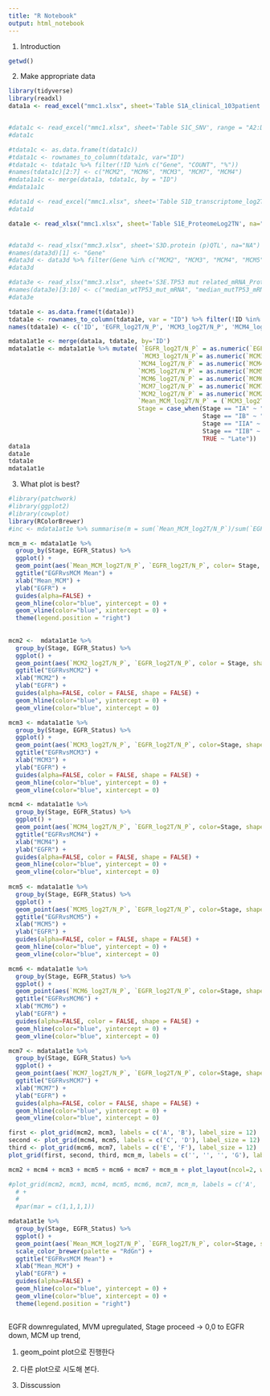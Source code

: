 ```yaml
---
title: "R Notebook"
output: html_notebook
---
```


1. Introduction

```r
getwd()
```


2. Make appropriate data

```r
library(tidyverse)
library(readxl)
data1a <- read_excel("mmc1.xlsx", sheet='Table S1A_clinical_103patient', na="NA")


#data1c <- read_excel("mmc1.xlsx", sheet='Table S1C_SNV', range = "A2:DA10603", na="NA") %>% filter(Gene %in% c("MCM2", "MCM3", "MCM4", "MCM5", "MCM6", "MCM7", "EFGR", "TP53"))
#data1c

#tdata1c <- as.data.frame(t(data1c))
#tdata1c <- rownames_to_column(tdata1c, var="ID")
#tdata1c <- tdata1c %>% filter(!ID %in% c("Gene", "COUNT", "%"))
#names(tdata1c)[2:7] <- c("MCM2", "MCM6", "MCM3", "MCM7", "MCM4")
#mdata1a1c <- merge(data1a, tdata1c, by = "ID")
#mdata1a1c

#data1d <- read_excel("mmc1.xlsx", sheet='Table S1D_transcriptome_log2TN', na="NA") %>% filter(gene %in% c("MCM2", "MCM3", "MCM4", "MCM5", "MCM6", "MCM7", "EFGR", "TP53"))
#data1d

data1e <- read_xlsx("mmc1.xlsx", sheet='Table S1E_ProteomeLog2TN', na="NA") %>% filter(Gene %in% c("MCM2", "MCM3", "MCM4", "MCM5", "MCM6", "MCM7", "EGFR"))


#data3d <- read_xlsx("mmc3.xlsx", sheet='S3D.protein (p)QTL', na="NA")
#names(data3d)[1] <- "Gene"
#data3d <- data3d %>% filter(Gene %in% c("MCM2", "MCM3", "MCM4", "MCM5", "MCM6", "MCM7", "EFGR", "TP53"))
#data3d

#data3e <- read_xlsx("mmc3.xlsx", sheet='S3E.TP53 mut related_mRNA_Prot', na="NA", range="A2:J183")
#names(data3e)[3:10] <- c("median_wtTP53_mut_mRNA", "median_mutTP53_mRNA", "mut/wt_TP53_foldchange_mRNA", "TP53_wtvsmutPvalue_mRNA", "median_wtTP53_mut_Protein", "median_mutTP53_Protein", "mut/wt_TP53_foldchange_Protein", "TP53_wtvsmutPvalue_protein")
#data3e

tdata1e <- as.data.frame(t(data1e))
tdata1e <- rownames_to_column(tdata1e, var = "ID") %>% filter(!ID %in% c("Accession", "Gene", "Protein"))
names(tdata1e) <- c('ID', 'EGFR_log2T/N_P', 'MCM3_log2T/N_P', 'MCM4_log2T/N_P', 'MCM5_log2T/N_P', 'MCM7_log2T/N_P', 'MCM2_log2T/N_P', 'MCM6_log2T/N_P')

mdata1at1e <- merge(data1a, tdata1e, by='ID')
mdata1at1e <- mdata1at1e %>% mutate( `EGFR_log2T/N_P` = as.numeric(`EGFR_log2T/N_P`),
                                     `MCM3_log2T/N_P`= as.numeric(`MCM3_log2T/N_P`) ,
                                    `MCM4_log2T/N_P` = as.numeric(`MCM4_log2T/N_P`) ,
                                    `MCM5_log2T/N_P` = as.numeric(`MCM5_log2T/N_P`) ,
                                    `MCM6_log2T/N_P` = as.numeric(`MCM6_log2T/N_P`) ,
                                    `MCM7_log2T/N_P` = as.numeric(`MCM7_log2T/N_P`) ,
                                    `MCM2_log2T/N_P` = as.numeric(`MCM2_log2T/N_P`),
                                    `Mean_MCM_log2T/N_P` = (`MCM3_log2T/N_P`+`MCM4_log2T/N_P` + `MCM5_log2T/N_P` + `MCM6_log2T/N_P` + `MCM7_log2T/N_P` + `MCM2_log2T/N_P`)/6, 
                                    Stage = case_when(Stage == "IA" ~ "IA", 
                                                      Stage == "IB" ~ "IB", 
                                                      Stage == "IIA" ~ "IIA", 
                                                      Stage == "IIB" ~ "IIB", 
                                                      TRUE ~ "Late"))
data1a
data1e
tdata1e
mdata1at1e
```


3. What plot is best?

```r
#library(patchwork)
#library(ggplot2)
#library(cowplot)
library(RColorBrewer)
#inc <- mdata1at1e %>% summarise(m = sum(`Mean_MCM_log2T/N_P`)/sum(`EGFR_log2T/N_P`)) %>% pull(m)

mcm_m <- mdata1at1e %>% 
  group_by(Stage, EGFR_Status) %>%
  ggplot() + 
  geom_point(aes(`Mean_MCM_log2T/N_P`, `EGFR_log2T/N_P`, color= Stage, shape = EGFR_Status, alpha=0.5)) +
  ggtitle("EGFRvsMCM Mean") +
  xlab("Mean_MCM") +
  ylab("EGFR") +
  guides(alpha=FALSE) +
  geom_hline(color="blue", yintercept = 0) +
  geom_vline(color="blue", xintercept = 0) +
  theme(legend.position = "right")
  
  
mcm2 <-  mdata1at1e %>% 
  group_by(Stage, EGFR_Status) %>%
  ggplot() + 
  geom_point(aes(`MCM2_log2T/N_P`, `EGFR_log2T/N_P`, color = Stage, shape = EGFR_Status, alpha=0.5)) +
  ggtitle("EGFRvsMCM2") +
  xlab("MCM2") +
  ylab("EGFR") +
  guides(alpha=FALSE, color = FALSE, shape = FALSE) +
  geom_hline(color="blue", yintercept = 0) +
  geom_vline(color="blue", xintercept = 0)

mcm3 <- mdata1at1e %>% 
  group_by(Stage, EGFR_Status) %>%
  ggplot() + 
  geom_point(aes(`MCM3_log2T/N_P`, `EGFR_log2T/N_P`, color=Stage, shape = EGFR_Status, alpha=0.5)) +
  ggtitle("EGFRvsMCM3") +
  xlab("MCM3") +
  ylab("EGFR") +
  guides(alpha=FALSE, color = FALSE, shape = FALSE) +
  geom_hline(color="blue", yintercept = 0) +
  geom_vline(color="blue", xintercept = 0)

mcm4 <- mdata1at1e %>% 
  group_by(Stage, EGFR_Status) %>%
  ggplot() + 
  geom_point(aes(`MCM4_log2T/N_P`, `EGFR_log2T/N_P`, color=Stage, shape = EGFR_Status, alpha=0.5)) +
  ggtitle("EGFRvsMCM4") +
  xlab("MCM4") +
  ylab("EGFR") +
  guides(alpha=FALSE, color = FALSE, shape = FALSE) +
  geom_hline(color="blue", yintercept = 0) +
  geom_vline(color="blue", xintercept = 0)
  
mcm5 <- mdata1at1e %>% 
  group_by(Stage, EGFR_Status) %>%
  ggplot() + 
  geom_point(aes(`MCM5_log2T/N_P`, `EGFR_log2T/N_P`, color=Stage, shape = EGFR_Status, alpha=0.5)) +
  ggtitle("EGFRvsMCM5") +
  xlab("MCM5") +
  ylab("EGFR") +
  guides(alpha=FALSE, color = FALSE, shape = FALSE) +
  geom_hline(color="blue", yintercept = 0) +
  geom_vline(color="blue", xintercept = 0)

mcm6 <- mdata1at1e %>% 
  group_by(Stage, EGFR_Status) %>%
  ggplot() + 
  geom_point(aes(`MCM6_log2T/N_P`, `EGFR_log2T/N_P`, color=Stage, shape = EGFR_Status, alpha=0.5)) +
  ggtitle("EGFRvsMCM6") +
  xlab("MCM6") +
  ylab("EGFR") +
  guides(alpha=FALSE, color = FALSE, shape = FALSE) +
  geom_hline(color="blue", yintercept = 0) +
  geom_vline(color="blue", xintercept = 0)

mcm7 <- mdata1at1e %>% 
  group_by(Stage, EGFR_Status) %>%
  ggplot() + 
  geom_point(aes(`MCM7_log2T/N_P`, `EGFR_log2T/N_P`, color=Stage, shape = EGFR_Status, alpha=0.5)) +
  ggtitle("EGFRvsMCM7") +
  xlab("MCM7") +
  ylab("EGFR") +
  guides(alpha=FALSE, color = FALSE, shape = FALSE) +
  geom_hline(color="blue", yintercept = 0) +
  geom_vline(color="blue", xintercept = 0)

first <- plot_grid(mcm2, mcm3, labels = c('A', 'B'), label_size = 12)
second <- plot_grid(mcm4, mcm5, labels = c('C', 'D'), label_size = 12)
third <- plot_grid(mcm6, mcm7, labels = c('E', 'F'), label_size = 12)
plot_grid(first, second, third, mcm_m, labels = c('', '', '', 'G'), label_size = 12, ncol = 1)

mcm2 + mcm4 + mcm3 + mcm5 + mcm6 + mcm7 + mcm_m + plot_layout(ncol=2, widths = 1, heights = 3)

#plot_grid(mcm2, mcm3, mcm4, mcm5, mcm6, mcm7, mcm_m, labels = c('A', 'B', 'C', 'D', 'E', 'F', 'G'), label_size = 12, ncol = 2) + coord_fixed(ratio=0.707)
  # +
  #
  #par(mar = c(1,1,1,1))
```


```r
mdata1at1e %>% 
  group_by(Stage, EGFR_Status) %>%
  ggplot() + 
  geom_point(aes(`Mean_MCM_log2T/N_P`, `EGFR_log2T/N_P`, color=Stage, shape = EGFR_Status, alpha=0.5, size = Stage)) +
  scale_color_brewer(palette = "RdGn") +
  ggtitle("EGFRvsMCM Mean") +
  xlab("Mean_MCM") +
  ylab("EGFR") +
  guides(alpha=FALSE) +
  geom_hline(color="blue", yintercept = 0) +
  geom_vline(color="blue", xintercept = 0) +
  theme(legend.position = "right")
  
```
EGFR downregulated, MVM upregulated, Stage proceed -> 0,0 to EGFR down, MCM up trend, 


1. geom_point plot으로 진행한다
2. 다른 plot으로 시도해 본다.

4. Disscussion




